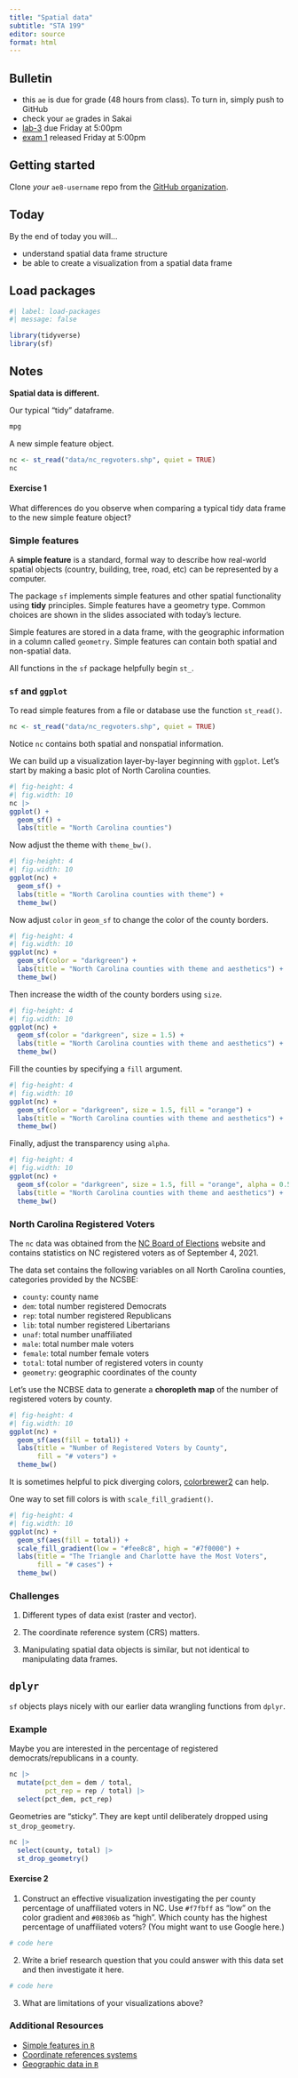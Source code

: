```yaml
---
title: "Spatial data"
subtitle: "STA 199"
editor: source
format: html
---
```


## Bulletin

-   this `ae` is due for grade (48 hours from class). To turn in, simply push to GitHub
-   check your `ae` grades in Sakai
-   [lab-3](/labs/lab-3.html) due Friday at 5:00pm
-   [exam 1](/exams/exam1.html) released Friday at 5:00pm

## Getting started

Clone *your* `ae8-username` repo from the [GitHub organization](https://github.com/sta199-sp23-1/).

## Today

By the end of today you will...

- understand spatial data frame structure
- be able to create a visualization from a spatial data frame


## Load packages

```r
#| label: load-packages
#| message: false

library(tidyverse)
library(sf)
```

## Notes

**Spatial data is different.**

Our typical "tidy" dataframe.

```r
mpg
```

A new simple feature object.

```r
nc <- st_read("data/nc_regvoters.shp", quiet = TRUE)
nc
```

#### Exercise 1

What differences do you observe when comparing a typical tidy
data frame to the new simple feature object?

### Simple features

A **simple feature** is a standard, formal way to describe how real-world 
spatial objects (country, building, tree, road, etc) can be represented by a 
computer. 

The package `sf` implements simple features and other spatial functionality 
using **tidy** principles. Simple features have a geometry type. Common choices
are shown in the slides associated with today's lecture. 

Simple features are stored in a data frame, with the geographic information 
in a column called `geometry`. Simple features can contain both spatial and
non-spatial data.

All functions in the `sf` package helpfully begin `st_`.

### `sf` and `ggplot`

To read simple features from a file or database use the function `st_read()`.

```r
nc <- st_read("data/nc_regvoters.shp", quiet = TRUE)
```

Notice `nc` contains both spatial and nonspatial information.

We can build up a visualization layer-by-layer beginning with `ggplot`. Let's 
start by making a basic plot of North Carolina counties.

```r
#| fig-height: 4
#| fig.width: 10
nc |>
ggplot() +
  geom_sf() +
  labs(title = "North Carolina counties")
```

Now adjust the theme with `theme_bw()`.

```r
#| fig-height: 4
#| fig.width: 10
ggplot(nc) +
  geom_sf() +
  labs(title = "North Carolina counties with theme") + 
  theme_bw()
```

Now adjust `color` in `geom_sf` to change the color of the county borders.

```r
#| fig-height: 4
#| fig.width: 10
ggplot(nc) +
  geom_sf(color = "darkgreen") +
  labs(title = "North Carolina counties with theme and aesthetics") + 
  theme_bw() 
```

Then increase the width of the county borders using `size`.

```r
#| fig-height: 4
#| fig.width: 10
ggplot(nc) +
  geom_sf(color = "darkgreen", size = 1.5) +
  labs(title = "North Carolina counties with theme and aesthetics") +
  theme_bw()
```

Fill the counties by specifying a `fill` argument.

```r
#| fig-height: 4
#| fig.width: 10
ggplot(nc) +
  geom_sf(color = "darkgreen", size = 1.5, fill = "orange") +
  labs(title = "North Carolina counties with theme and aesthetics") +
  theme_bw()
```

Finally, adjust the transparency using `alpha`.

```r
#| fig-height: 4
#| fig.width: 10
ggplot(nc) +
  geom_sf(color = "darkgreen", size = 1.5, fill = "orange", alpha = 0.50) +
  labs(title = "North Carolina counties with theme and aesthetics") +
  theme_bw()
```


### North Carolina Registered Voters

The `nc` data was obtained from the [NC Board of Elections](https://vt.ncsbe.gov/RegStat/) website and contains statistics on NC registered voters as of September 4, 2021.

The data set contains the following variables on all North Carolina counties, categories provided by the NCSBE:

- `county`: county name
- `dem`: total number registered Democrats
- `rep`: total number registered Republicans
- `lib`: total number registered Libertarians
- `unaf`: total number unaffiliated
- `male`: total number male voters
- `female`: total number female voters
- `total`: total number of registered voters in county
- `geometry`: geographic coordinates of the county

Let's use the NCBSE data to generate a **choropleth map** of the number of registered voters by county.

```r
#| fig-height: 4
#| fig.width: 10
ggplot(nc) +
  geom_sf(aes(fill = total)) + 
  labs(title = "Number of Registered Voters by County",
       fill = "# voters") + 
  theme_bw() 
```

It is sometimes helpful to pick diverging colors,
[colorbrewer2](http://colorbrewer2.org/#type=sequential&scheme=BuGn&n=3)
can help.

One way to set fill colors is with `scale_fill_gradient()`.

```r
#| fig-height: 4
#| fig.width: 10
ggplot(nc) +
  geom_sf(aes(fill = total)) +
  scale_fill_gradient(low = "#fee8c8", high = "#7f0000") +
  labs(title = "The Triangle and Charlotte have the Most Voters",
       fill = "# cases") + 
  theme_bw() 
```

### Challenges

1. Different types of data exist (raster and vector).

2. The coordinate reference system (CRS) matters.

3. Manipulating spatial data objects is similar, but not identical to
manipulating data frames. 

## `dplyr`

`sf` objects plays nicely with our earlier data wrangling functions from 
`dplyr`.

### Example 

Maybe you are interested in the percentage of registered democrats/republicans in a county.

```r
nc |>
  mutate(pct_dem = dem / total,
         pct_rep = rep / total) |>
  select(pct_dem, pct_rep)
```

Geometries are "sticky". They are kept until deliberately dropped using 
`st_drop_geometry`.

```r
nc |> 
  select(county, total) |> 
  st_drop_geometry()
```

#### Exercise 2

(1) Construct an effective visualization investigating the per county percentage of unaffiliated voters in NC. Use `#f7fbff` as "low" on the color gradient and `#08306b` as "high". Which county has the highest percentage of unaffiliated voters? (You might want to use Google here.)

```r
# code here
```

(2) Write a brief research question that you could answer with this data set and then investigate it here.

```r
# code here
```

(3) What are limitations of your visualizations above?


### Additional Resources

- [Simple features in `R`](https://r-spatial.github.io/sf/)
- [Coordinate references systems](https://www.nceas.ucsb.edu/sites/default/files/2020-04/OverviewCoordinateReferenceSystems.pdf)
- [Geographic data in `R`](https://geocompr.robinlovelace.net/spatial-class.html)